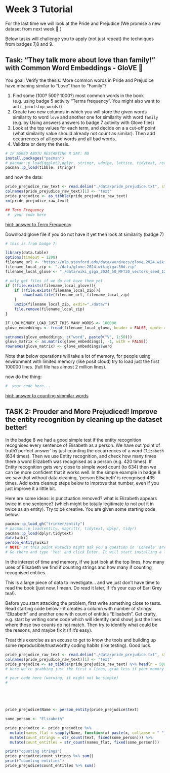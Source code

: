 # Week 3 Tutorial

For the last time we will look at the Pride and Prejudice (We promise a new dataset from next week 🌟 )

Below tasks will challenge you to apply (not just repeat) the techniques from badges 7,8 and 9.

## Task: "They talk more about love than family!" with Common Word Embeddings - GloVE 🧤


You goal: Verify the thesis: More common words in Pride and Prejudice have meaning similar to "Love" than to "Family"?

1. Find some (100? 500? 1000?) most common words in the book (e.g. using badge 5 activity "Terms frequency". You might also want to `anti_join(stop_words)`)
2. Create two new columns in which you will store the given words similarity to word `love` and another one for similarity with word `family` (e.g. by Using answers answers to badge 7 activity with Glove files)
3. Look at the top values for each term, and decide on a a cut-off point (what similarity value should already not count as similar). Then add occurrences of all good words and all bad words.
4. Validate or deny the thesis.


```r
# IF ASKED ABOTU RESTARTING R SAY: NO
install.packages("pacman")
# pacman::p_load(ggplot2,dplyr, stringr, udpipe, lattice, tidytext, readr, SnowballC, textstem, syuzhet, igraph, tidyr,RColorBrewer,wordcloud)
pacman::p_load(tibble, stringr)
```
and now the data:
```r
pride_prejudice_raw_text <- read.delim("./data/pride_prejudice.txt", stringsAsFactor = FALSE)
colnames(pride_prejudice_raw_text)[1] <- "text"
pride_prejudice <- as_tibble(pride_prejudice_raw_text)
rm(pride_prejudice_raw_text)
```

```r
## Term Frequency
 #  your code here
```
[hint: answer to Term Frequency](./hints/hint_9lab_1.Rmd)


Download glove file if you do not have it yet then look at similarity (badge 7)

```r
# this is from badge 7:

library(data.table)
options(timeout = 1200)
filename_url <- "https://nlp.stanford.edu/data/wordvecs/glove.2024.wikigiga.50d.zip"
filename_local_zip <- "./data/glove.2024.wikigiga.50d.zip"
filename_local_glove <- "./data/wiki_giga_2024_50_MFT20_vectors_seed_123_alpha_0.75_eta_0.075_combined.txt"

# only get files if we do not have them yet
if (!file.exists(filename_local_glove)){
	if (!file.exists(filename_local_zip)){
		download.file(filename_url, filename_local_zip) 
	}
	unzip(filename_local_zip, exdir="./data/") 
	file.remove(filename_local_zip)
}

IF_LOW_MEMORY_LOAD_JUST_THIS_MANY_WORDS <- 100000 
glove_embeddings <- fread(filename_local_glove, header = FALSE, quote = " ", nrows = IF_LOW_MEMORY_LOAD_JUST_THIS_MANY_WORDS)

setnames(glove_embeddings, c("word", paste0("V", 1:50)))  
glove_matrix <- as.matrix(glove_embeddings[, -1, with = FALSE])
rownames(glove_matrix) <- glove_embeddings$word
```

Note that below operations will take a lot of memory, for people using environment with limited memory (like posit cloud) try to load just the first 100000 lines. (full file has almost 2 million lines).

now do the thing:

```r
#  your code here...

```

[hint: answer to counting simmilar words](./hints/hint_9lab_2.Rmd)


## TASK 2: Prouder and More Prejudiced! Improve the entity recognition by cleaning up the dataset better!

In the badge 8 we had a good simple test if the entity recognition recognises every sentence of Elisabeth as a person. We have out 'point of truth'/'perfect answer' by just counting the occurrences of a word `Elizabeth` (634 times). Then we use Entity recognition, and check how many times there a word Elizabeth was recognised as a person (e.g. 420 times). If Entity recognition gets very close to simple word count (to 634) then we can be more confident that it works well. In the simple example in badge 8 we saw that without data cleaning, 'person Elisabeth' is recognised 435 times. Add extra cleanup steps below to improve that number, even if you just improve it a little bit.

Here are some ideas: is punctuation removed? what is Elizabeth appears twice in one sentence? (which might be totally legitimate to not put it in twice as an entity). Try to be creative. You are given some starting code below.

```r
pacman::p_load_gh("trinker/entity")
# pacman::p_load(entity, magrittr, tidytext, dplyr, tidyr)
pacman::p_load(dplyr,tidytext)
data(wiki)
person_entity(wiki)
# NOTE! at this point RStudio might ask you a question in 'Console' area at the bottom of your screen.
# Go there and type 'Yes' and click Enter. It will start installing a large-ish file (74.2 MB), which will take 2-3 minutes
```

In the interest of time and memory, if we just look at the top lines, how many uses of Elisabeth we find if counting strings and how many if counting recognised entities.

This is a large piece of data to investigate... and we just don't have time to read the book (just now, I mean. Do read it later, if it's your cup of Earl Grey tea!).

Before you start attacking the problem, first write something close to tests. Read starting code below - it creates a column with number of strings "Elizabeth" and another one with count of entitles "Elisabeth". Get crafty, e.g. start by writing some code which will identify (and show) just the lines where those two counts do not match. Then try to identify what could be the reasons, and maybe fix it (if it's easy). 

Treat this exercise as an excuse to get to know the tools and building up some reproducible/trustworthy coding habits (like testing). Good luck.

```r
pride_prejudice_raw_text <- read.delim("./data/pride_prejudice.txt", stringsAsFactor = FALSE)
colnames(pride_prejudice_raw_text)[1] <- "text"
pride_prejudice <- as_tibble(pride_prejudice_raw_text) %>% head(n = 500)
# here we're grabbing just the first x lines, grab less if your memory is sparse

# your code here (warning, it might not be simple)
#





pride_prejudice$Name <- person_entity(pride_prejudice$text)

some_person <- "Elizabeth"

pride_prejudice <- pride_prejudice %>%
  mutate(names_flat = sapply(Name, function(x) paste(x, collapse = " "))) %>%
  mutate(count_strings = str_count(text, fixed(some_person))) %>%
  mutate(count_entitles = str_count(names_flat, fixed(some_person)))

print("counting strings")
pride_prejudice$count_strings %>% sum()
print("counting entities")
pride_prejudice$count_entitles %>% sum()
``````

